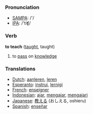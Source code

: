 === Pronunciation ===
*[[w:SAMPA|SAMPA]]: /'/
*[[w:IPA|IPA]]: /'tiʧ/

=== Verb ===

'''to teach''' ([[taught]], taught)

# to [[pass]] on [[knowledge]]

=== Translations ===
*[[Dutch]]: [[aanleren]], [[leren]]
*[[Esperanto]]: [[instrui]], [[lernigi]]
*[[French]]: [[enseigner]]
*[[Indonesian]]: [[ajar]], [[ajar|mengajar]], [[ajar|mengajari]]
*[[Japanese]]: [[教える]] (おしえる, oshieru)
*[[Spanish]]: [[enseñar]]